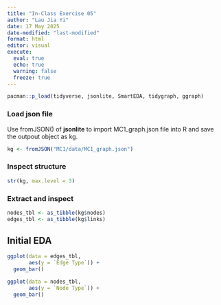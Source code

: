 ```yaml
---
title: "In-Class Exercise 05"
author: "Lau Jia Yi"
date: 17 May 2025
date-modified: "last-modified"
format: html
editor: visual
execute:
  eval: true
  echo: true
  warning: false
  freeze: true
---
```


```r
pacman::p_load(tidyverse, jsonlite, SmartEDA, tidygraph, ggraph)
```

### Load json file

Use fromJSON() of **jsonlite** to import MC1_graph.json file into R and save the outpout object as kg.

```r
kg <- fromJSON("MC1/data/MC1_graph.json")
```

### Inspect structure

```r
str(kg, max.level = 3)
```

### Extract and inspect

```r
nodes_tbl <- as_tibble(kg$nodes)
edges_tbl <- as_tibble(kg$links)
```

## Initial EDA

```r
ggplot(data = edges_tbl,
       aes(y = `Edge Type`)) +
  geom_bar()
```

```r
ggplot(data = nodes_tbl,
       aes(y = `Node Type`)) +
  geom_bar()

```

## Creating Knowledge Graph

### Step 1 Mapping from node id to row index

```r
id_map <- tibble(id = nodes_tbl$id,
                  index = seq_len(
                    nrow(nodes_tbl)))
```

This ensures each id from your node list is mapped to the correct row number.

### Step 2: Map source and target IDs to row indices

```r
edges_tbl <- edges_tbl %>%
  left_join(id_map, by = c("source" = "id")) %>%
  rename(from = index) %>%
  left_join(id_map, by = c("target" = "id")) %>%
  rename(to = index)
```

```r
edges_tbl <- edges_tbl %>%
  left_join(id_map, by = c("source" = "id"), suffix = c("", "_source")) %>%
  rename(from = index) %>%
  left_join(id_map, by = c("target" = "id"), suffix = c("", "_target")) %>%
  rename(to = index)

```

### Step 3: Filter out any unmatched invalid edges

```r
edges_tbl <- edges_tbl %>%
  filter(!is.na(from) & !is.na(to))
```

### Step 4: Creating the graph

Lastly, tbl_graph() is used to create tidygraph's graph object by using the code chunk below.

```r
graph <- tbl_graph(nodes = nodes_tbl,
                   edges = edges_tbl,
                   directed = kg$directed)
```

## Visualising the knowledge graph

```r
set.seed(1234)
```

### Visualising the whole graph

```r
#| eval: false

ggraph(graph, layout = "fr") +
  geom_edge_link(alpha = 0.3,
                 colour = "gray") +
  geom_node_point(aes(color = `Node Type`),
                  size = 4) +
  geom_node_text(aes(label = name),
                 repel = TRUE,
                 size = 2.5) +
  theme_void()

```

### Visualising the sub-graph

### Step 1: Filter edges to only MemberOf

```r
graph_memberof <- graph %>%
  activate(edges) %>%
  filter(`Edge Type` == "MemberOf")
```

17,412 elements will still remain, as nodes of those not applicable to MemberOf still remain in grapH_memberof.

### Step 2: Extract only connected nodes (i.e., used in these edges)

```r
used_node_indices <- graph_memberof %>%
  activate(edges) %>%
  as_tibble() %>%
  select(from, to) %>%
  unlist() %>%
  unique()
```

The code above then removes other nodes not used in the edges of MemberOf

### Step 3: Keep only those nodes

```r
graph_memberof <- graph_memberof %>%
  activate(nodes) %>%
  mutate(row_id = row_number()) %>%
  filter(row_id %in% used_node_indices) %>%
  select(-row_id) # optional cleanup

```

```r
ggraph(graph_memberof, layout = "fr") +
  geom_edge_link(alpha = 0.5,
                 colour = "gray") +
  geom_node_point(aes(color = `Node Type`),
                  size = 1) +
  geom_node_text(aes(label = name),
                 repel = TRUE,
                 size = 2.5) +
  theme_void()
```
